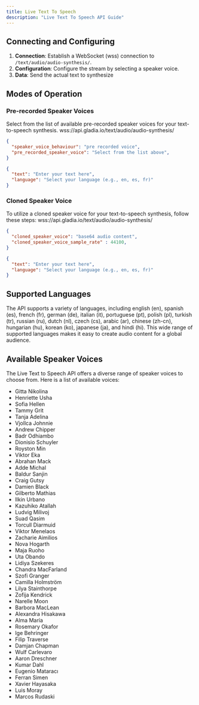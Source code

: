 ```yaml
---
title: Live Text To Speech
description: "Live Text To Speech API Guide"
---
```


## Connecting and Configuring

1. **Connection**: Establish a WebSocket (wss) connection to `/text/audio/audio-synthesis/`.
2. **Configuration**: Configure the stream by selecting a speaker voice.
3. **Data**: Send the actual text to synthesize

## Modes of Operation

### Pre-recorded Speaker Voices

Select from the list of available pre-recorded speaker voices for your text-to-speech synthesis.
wss://api.gladia.io/text/audio/audio-synthesis/
```json
{
  "speaker_voice_behaviour": "pre recorded voice",
  "pre_recorded_speaker_voice": "Select from the list above",
}
```

```json
{
  "text": "Enter your text here",
  "language": "Select your language (e.g., en, es, fr)"
}
```

### Cloned Speaker Voice

To utilize a cloned speaker voice for your text-to-speech synthesis, follow these steps:
wss://api.gladia.io/text/audio/audio-synthesis/
```json
{
  "cloned_speaker_voice": "base64 audio content",
  "cloned_speaker_voice_sample_rate" : 44100,
}
```
```json
{
  "text": "Enter your text here",
  "language": "Select your language (e.g., en, es, fr)"
}
```
## Supported Languages

The API supports a variety of languages, including english (en), spanish (es), french (fr), german (de), italian (it), portuguese (pt), polish (pl), turkish (tr), russian (ru), dutch (nl), czech (cs), arabic (ar), chinese (zh-cn), hungarian (hu), korean (ko), japanese (ja), and hindi (hi). This wide range of supported languages makes it easy to create audio content for a global audience.


## Available Speaker Voices

The Live Text to Speech API offers a diverse range of speaker voices to choose from. Here is a list of available voices:

- Gitta Nikolina
- Henriette Usha
- Sofia Hellen
- Tammy Grit
- Tanja Adelina
- Vjollca Johnnie
- Andrew Chipper
- Badr Odhiambo
- Dionisio Schuyler
- Royston Min
- Viktor Eka
- Abrahan Mack
- Adde Michal
- Baldur Sanjin
- Craig Gutsy
- Damien Black
- Gilberto Mathias
- Ilkin Urbano
- Kazuhiko Atallah
- Ludvig Milivoj
- Suad Qasim
- Torcull Diarmuid
- Viktor Menelaos
- Zacharie Aimilios
- Nova Hogarth
- Maja Ruoho
- Uta Obando
- Lidiya Szekeres
- Chandra MacFarland
- Szofi Granger
- Camilla Holmström
- Lilya Stainthorpe
- Zofija Kendrick
- Narelle Moon
- Barbora MacLean
- Alexandra Hisakawa
- Alma María
- Rosemary Okafor
- Ige Behringer
- Filip Traverse
- Damjan Chapman
- Wulf Carlevaro
- Aaron Dreschner
- Kumar Dahl
- Eugenio Mataracı
- Ferran Simen
- Xavier Hayasaka
- Luis Moray
- Marcos Rudaski




